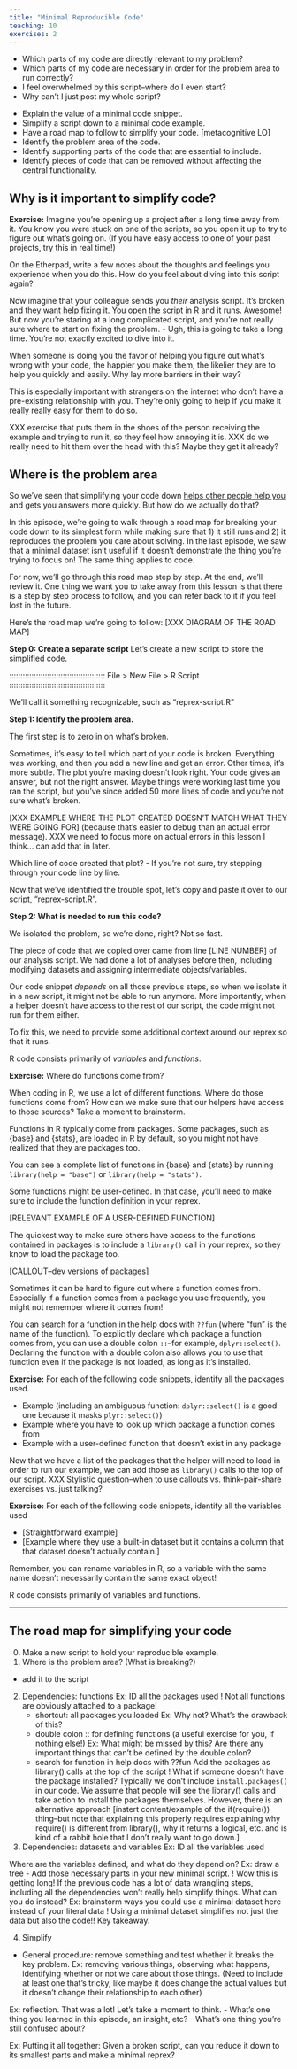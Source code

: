 ```yaml
---
title: "Minimal Reproducible Code"
teaching: 10
exercises: 2
---
```


::: questions
- Which parts of my code are directly relevant to my problem?
- Which parts of my code are necessary in order for the problem area to run correctly?
- I feel overwhelmed by this script--where do I even start?
- Why can't I just post my whole script?
:::

::: objectives
- Explain the value of a minimal code snippet.
- Simplify a script down to a minimal code example.
- Have a road map to follow to simplify your code. [metacognitive LO]
- Identify the problem area of the code.
- Identify supporting parts of the code that are essential to include.
- Identify pieces of code that can be removed without affecting the central functionality.
:::

## Why is it important to simplify code?

::::::::::::::::::::::::::::::::::::::::::: challenge
**Exercise:** Imagine you're opening up a project after a long time away from it. You know you were stuck on one of the scripts, so you open it up to try to figure out what's going on. (If you have easy access to one of your past projects, try this in real time!)

On the Etherpad, write a few notes about the thoughts and feelings you experience when you do this. How do you feel about diving into this script again?
::::::::::::::::::::::::::::::::::::::::::: 

Now imagine that your colleague sends you *their* analysis script. It's broken and they want help fixing it. You open the script in R and it runs. Awesome! But now you're staring at a long complicated script, and you're not really sure where to start on fixing the problem.
- Ugh, this is going to take a long time. You're not exactly excited to dive into it.

When someone is doing you the favor of helping you figure out what's wrong with your code, the happier you make them, the likelier they are to help you quickly and easily. Why lay more barriers in their way?

This is especially important with strangers on the internet who don't have a pre-existing relationship with you. They're only going to help if you make it really really easy for them to do so.

XXX exercise that puts them in the shoes of the person receiving the example and trying to run it, so they feel how annoying it is.
XXX do we really need to hit them over the head with this? Maybe they get it already?

## Where is the problem area

So we've seen that simplifying your code down [helps other people help you](https://www.youtube.com/results?search_query=help+me+help+you+jenny+bryan) and gets you answers more quickly. But how do we actually do that?

In this episode, we're going to walk through a road map for breaking your code down to its simplest form while making sure that 1) it still runs and 2) it reproduces the problem you care about solving. In the last episode, we saw that a minimal dataset isn't useful if it doesn't demonstrate the thing you're trying to focus on! The same thing applies to code.

For now, we'll go through this road map step by step. At the end, we'll review it. One thing we want you to take away from this lesson is that there is a step by step process to follow, and you can refer back to it if you feel lost in the future.

Here's the road map we're going to follow:
[XXX DIAGRAM OF THE ROAD MAP]

**Step 0: Create a separate script**
Let's create a new script to store the simplified code.

::::::::::::::::::::::::::::::::::::::::::: 
File > New File > R Script
::::::::::::::::::::::::::::::::::::::::::: 

We'll call it something recognizable, such as "reprex-script.R"

**Step 1: Identify the problem area.**

The first step is to zero in on what's broken.

Sometimes, it's easy to tell which part of your code is broken. Everything was working, and then you add a new line and get an error. Other times, it's more subtle. The plot you're making doesn't look right. Your code gives an answer, but not the right answer. Maybe things were working last time you ran the script, but you've since added 50 more lines of code and you're not sure what's broken.

[XXX EXAMPLE WHERE THE PLOT CREATED DOESN'T MATCH WHAT THEY WERE GOING FOR] (because that's easier to debug than an actual error message). XXX we need to focus more on actual errors in this lesson I think... can add that in later.

Which line of code created that plot?
- If you're not sure, try stepping through your code line by line.

Now that we've identified the trouble spot, let's copy and paste it over to our script, "reprex-script.R".

**Step 2: What is needed to run this code?**

We isolated the problem, so we're done, right? Not so fast.

The piece of code that we copied over came from line [LINE NUMBER] of our analysis script. We had done a lot of analyses before then, including modifying datasets and assigning intermediate objects/variables.

Our code snippet *depends* on all those previous steps, so when we isolate it in a new script, it might not be able to run anymore. More importantly, when a helper doesn't have access to the rest of our script, the code might not run for them either.

To fix this, we need to provide some additional context around our reprex so that it runs. 

R code consists primarily of *variables* and *functions*. 

::::::::::::::::::::::::::::::::::::::::::: challenge
**Exercise:** Where do functions come from?

When coding in R, we use a lot of different functions. Where do those functions come from? How can we make sure that our helpers have access to those sources? Take a moment to brainstorm.
::::::::::::::::::::::::::::::::::::::::::: 
::: solution
Functions in R typically come from packages. Some packages, such as {base} and {stats}, are loaded in R by default, so you might not have realized that they are packages too.

You can see a complete list of functions in {base} and {stats} by running `library(help = "base")` or `library(help = "stats")`.

Some functions might be user-defined. In that case, you'll need to make sure to include the function definition in your reprex.

[RELEVANT EXAMPLE OF A USER-DEFINED FUNCTION]
:::

The quickest way to make sure others have access to the functions contained in packages is to include a `library()` call in your reprex, so they know to load the package too.

[CALLOUT--dev versions of packages]

::::::::::::::::::::::::::::::::::::::::::: callout
Sometimes it can be hard to figure out where a function comes from. Especially if a function comes from a package you use frequently, you might not remember where it comes from!

You can search for a function in the help docs with `??fun` (where "fun" is the name of the function). To explicitly declare which package a function comes from, you can use a double colon `::`--for example, `dplyr::select()`. Declaring the function with a double colon also allows you to use that function even if the package is not loaded, as long as it's installed.
:::::::::::::::::::::::::::::::::::::::::::

::::::::::::::::::::::::::::::::::::::::::: challenge
**Exercise:** For each of the following code snippets, identify all the packages used.

- Example (including an ambiguous function: `dplyr::select()` is a good one because it masks `plyr::select()`)
- Example where you have to look up which package a function comes from
- Example with a user-defined function that doesn't exist in any package
::::::::::::::::::::::::::::::::::::::::::: 

Now that we have a list of the packages that the helper will need to load in order to run our example, we can add those as `library()` calls to the top of our script.
XXX Stylistic question--when to use callouts vs. think-pair-share exercises vs. just talking?





::::::::::::::::::::::::::::::::::::::::::: challenge
**Exercise:** For each of the following code snippets, identify all the variables used

- [Straightforward example]
- [Example where they use a built-in dataset but it contains a column that that dataset doesn't actually contain.]
::::::::::::::::::::::::::::::::::::::::::: 

::::::::::::::::::::::::::::::::::::::::::: callout
Remember, you can rename variables in R, so a variable with the same name doesn't necessarily contain the same exact object!
::::::::::::::::::::::::::::::::::::::::::: 

R code consists primarily of variables and functions. 

---------
## The road map for simplifying your code
0. Make a new script to hold your reproducible example.
1. Where is the problem area? (What is breaking?)
  - add it to the script
  
2. Dependencies: functions
    Ex: ID all the packages used
    ! Not all functions are obviously attached to a package!
      - shortcut: all packages you loaded
        Ex: Why not? What's the drawback of this?
      - double colon :: for defining functions (a useful exercise for you, if nothing else!)
        Ex: What might be missed by this? Are there any important things that can't be defined by the double colon?
      - search for function in help docs with ??fun
     Add the packages as library() calls at the top of the script
         ! What if someone doesn't have the package installed? Typically we don't include `install.packages()` in our code. We assume that people will see the library() calls and take action to install the packages themselves. However, there is an alternative approach [instert content/example of the if(require()) thing--but note that explaining this properly requires explaining why require() is different from library(), why it returns a logical, etc. and is kind of a rabbit hole that I don't really want to go down.]
  
3. Dependencies: datasets and variables
 Ex: ID all the variables used
 
 Where are the variables defined, and what do they depend on?
  Ex: draw a tree
  - Add those necessary parts in your new minimal script.
    ! Wow this is getting long! If the previous code has a lot of data wrangling steps, including all the dependencies won't really help simplify things. What can you do instead?
      Ex: brainstorm ways you could use a minimal dataset here instead of your literal data
        ! Using a minimal dataset simplifies not just the data but also the code!! Key takeaway.
  
4. Simplify
  - General procedure: remove something and test whether it breaks the key problem.
  Ex: removing various things, observing what happens, identifying whether or not we care about those things. (Need to include at least one that's tricky, like maybe it does change the actual values but it doesn't change their relationship to each other)

Ex: reflection. That was a lot! Let's take a moment to think.
- What's one thing you learned in this episode, an insight, etc?
- What's one thing you're still confused about?

Ex: 
Putting it all together: Given a broken script, can you reduce it down to its smallest parts and make a minimal reprex?
    

    
    
